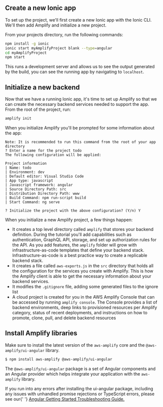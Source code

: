 ## Create a new Ionic app

To set up the project, we'll first create a new Ionic app with the Ionic CLI. We'll then add Amplify and initialize a new project.

From your projects directory, run the following commands:

```bash
npm install -g ionic
ionic start myAmplifyProject blank --type=angular
cd myAmplifyProject
npm start
```

This runs a development server and allows us to see the output generated by the build, you can see the running app by navigating to `localhost`.

## Initialize a new backend

Now that we have a running Ionic app, it's time to set up Amplify so that we can create the necessary backend services needed to support the app. From the root of the project, run:

```bash
amplify init
```

When you initialize Amplify you'll be prompted for some information about the app:

```console
Note: It is recommended to run this command from the root of your app directory
? Enter a name for the project todo
The following configuration will be applied:

Project information
| Name: todo
| Environment: dev
| Default editor: Visual Studio Code
| App type: javascript
| Javascript framework: angular
| Source Directory Path: src
| Distribution Directory Path: www
| Build Command: npm run-script build
| Start Command: ng serve

? Initialize the project with the above configuration? (Y/n) Y
```

When you initialize a new Amplify project, a few things happen:

- It creates a top level directory called `amplify` that stores your backend definition. During the tutorial you'll add capabilities such as authentication, GraphQL API, storage, and set up authorization rules for the API. As you add features, the `amplify` folder will grow with infrastructure-as-code templates that define your backend stack. Infrastructure-as-code is a best practice way to create a replicable backend stack.
- It creates a file called `aws-exports.js` in the `src` directory that holds all the configuration for the services you create with Amplify. This is how the Amplify client is able to get the necessary information about your backend services.
- It modifies the `.gitignore` file, adding some generated files to the ignore list
- A cloud project is created for you in the AWS Amplify Console that can be accessed by running `amplify console`. The Console provides a list of backend environments, deep links to provisioned resources per Amplify category, status of recent deployments, and instructions on how to promote, clone, pull, and delete backend resources

## Install Amplify libraries

Make sure to install the latest version of the `aws-amplify` core and the `@aws-amplify/ui-angular` library.

```sh
$ npm install aws-amplify @aws-amplify/ui-angular
```

The `@aws-amplify/ui-angular` package is a set of Angular components and an Angular provider which helps integrate your application with the `aws-amplify` library.

<Callout warning={true}>
  If you run into any errors after installing the ui-angular package, including
  any issues with unhandled promise rejections or TypeScript errors, please see
  our{' '}
  <a
    href="https://ui.docs.amplify.aws/angular/getting-started/troubleshooting"
    target="_blank"
  >
    Angular Getting Started Troubleshooting Guide.
  </a>
</Callout>
